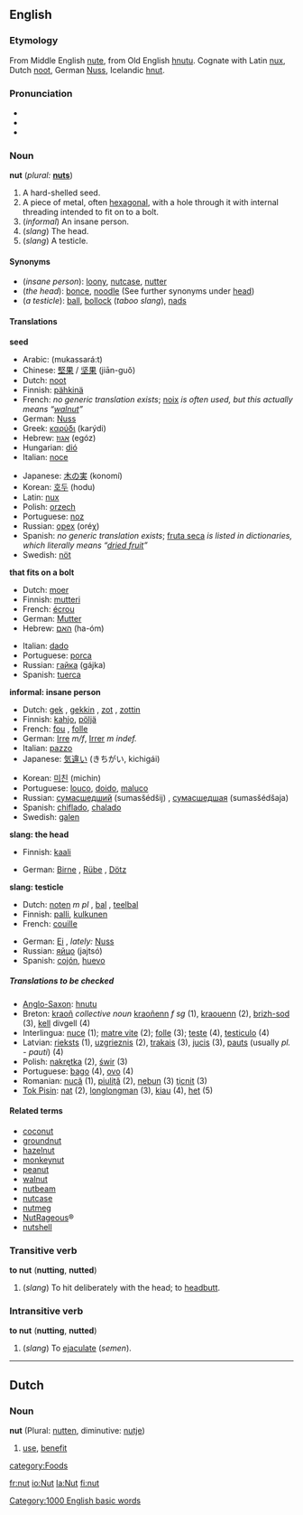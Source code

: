 ==English==
===Etymology===
From Middle English [[nute]], from Old English [[hnutu]]. Cognate with Latin [[nux]], Dutch [[noot]], German [[Nuss]], Icelandic [[hnut]].

===Pronunciation===
*{{AHD|nŭt}}
*{{IPA|/nʌt/}}
*{{SAMPA|/nVt/}}

===Noun===
'''nut''' (''plural:'' '''[[nuts]]''')

#A hard-shelled seed.
#A piece of metal, often [[hexagonal]], with a hole through it with internal threading intended to fit on to a bolt.
#(''informal'') An insane person.
#(''slang'') The head.
#(''slang'') A testicle.

====Synonyms====
*(''insane person''): [[loony]], [[nutcase]], [[nutter]]
*(''the head''): [[bonce]], [[noodle]] (See further synonyms under [[head]])
*(''a testicle''): [[ball]], [[bollock]] (''taboo slang''), [[nads]]

====Translations====
'''seed'''
{{top}}
*Arabic: {{ARchar|[[مكسرات]]}} (mukassará:t)
*Chinese: [[堅果]] / [[坚果]] (jiān-guǒ)
*Dutch: [[noot]] {{f}}
*Finnish: [[pähkinä]]
*French: ''no generic translation exists''; [[noix]] {{f}} ''is often used, but this actually means “[[walnut]]”''
*German: [[Nuss]] {{f}}
*Greek: [[καρύδι]] (karýdi) {{n}}
*Hebrew: [[אגוז]] (egóz) {{m}}
*Hungarian: [[dió]]
*Italian: [[noce]] {{f}}
{{mid}}
*Japanese: [[木の実]] (konomí)
*Korean: [[호두]] (hodu)
*Latin: [[nux]] {{f}}
*Polish: [[orzech]] {{m}}
*Portuguese: [[noz]] {{f}}
*Russian: [[орех]] (oréχ) {{m}}
*Spanish: ''no generic translation exists''; [[fruta seca]] {{f}} ''is listed in dictionaries, which literally means “[[dried fruit]]”''
*Swedish: [[nöt]]
{{bottom}}

'''that fits on a bolt'''
{{top}}
*Dutch: [[moer]] {{f}}
*Finnish: [[mutteri]]
*French: [[écrou]] {{m}}
*German: [[Mutter]] {{f}}
*Hebrew: [[האם]] (ha-óm)
{{mid}}
*Italian: [[dado]] {{m}}
*Portuguese: [[porca]] {{f}}
*Russian: [[гайка]] (gájka) {{f}}
*Spanish: [[tuerca]] {{f}}
{{bottom}}

'''informal: insane person'''
{{top}}
*Dutch: [[gek]] {{m}}, [[gekkin]] {{f}}, [[zot]] {{m}}, [[zottin]] {{f}}
*Finnish: [[kahjo]], [[pöljä]]
*French: [[fou]] {{m}}, [[folle]] {{f}}
*German: [[Irre]] ''m/f'', [[Irrer]] ''m indef.''
*Italian: [[pazzo]]
*Japanese: [[気違い]] (きちがい, kichigái)
{{mid}}
*Korean: [[미친]] (michin)
*Portuguese: [[louco]], [[doido]], [[maluco]]
*Russian: [[сумасшедший]] (sumasšédšij) {{m}}, [[сумасшедшая]] (sumasšédšaja) {{f}}
*Spanish: [[chiflado]], [[chalado]]
*Swedish: [[galen]]
{{bottom}}

'''slang: the head'''
{{top}}
*Finnish: [[kaali]]
{{mid}}
*German: [[Birne]] {{f}}, [[Rübe]] {{f}}, [[Dötz]] {{m}}
{{bottom}}

'''slang: testicle'''
{{top}}
*Dutch: [[noten]] ''m pl'' <!--Never heard this before-->, [[bal]] {{m}}, [[teelbal]] {{m}}
*Finnish: [[palli]], [[kulkunen]]
*French: [[couille]] {{f}}
{{mid}}
*German: [[Ei]] {{n}}, ''lately:'' [[Nuss]] {{f}}
*Russian: [[яйцо]] (jajtsó) {{n}}
*Spanish: [[cojón]], [[huevo]]
{{bottom}}

=====Translations to be checked=====
<!--Remove this section once all of the translations below have been moved into the tables above.-->
{{checktrans}}

*[[Anglo-Saxon]]: [[hnutu]] {{f}}
*Breton: [[kraoñ]] ''collective noun'' [[kraoñenn]] ''f sg'' (1), [[kraouenn]] {{f}} (2), [[brizh-sod]] (3), [[kell]] {{f}} divgell {{p}} (4)
*Interlingua: [[nuce]] (1); [[matre vite]] (2); [[folle]] (3); [[teste]] (4), [[testiculo]] (4)
*Latvian: [[rieksts]] {{m}} (1), [[uzgrieznis]] {{m}} (2), [[trakais]] {{m}} (3), [[jucis]] {{m}} (3), [[pauts]] {{m}} (usually ''pl. - pauti'') (4)
*Polish: [[nakrętka]] {{f}} (2), [[świr]] {{m}} (3)
*Portuguese: [[bago]] {{m}} (4), [[ovo]] {{m}} (4)
*Romanian: [[nucă]] {{f}} (1), [[piuliţă]] {{f}} (2), [[nebun]] {{m}} (3) [[ţicnit]] {{m}} (3)
*[[Tok Pisin]]: [[nat]] (2), [[longlongman]] (3), [[kiau]] (4), [[het]] (5)

====Related terms====
*[[coconut]]
*[[groundnut]]
*[[hazelnut]]
*[[monkeynut]]
*[[peanut]]
*[[walnut]]
*[[nutbeam]]
*[[nutcase]]
*[[nutmeg]]
*[[NutRageous]]&reg;
*[[nutshell]]

===Transitive verb===
'''to nut''' ('''nutting''', '''nutted''')

#(''slang'') To hit deliberately with the head; to [[headbutt]].

===Intransitive verb===
'''to nut''' ('''nutting''', '''nutted''')

#(''slang'') To [[ejaculate]] (''semen'').


----

==Dutch==
===Noun===
'''nut''' {{n}} (Plural: [[nutten]], diminutive: [[nutje]])

# [[use]], [[benefit]]

[[category:Foods]]
[[Category:1000 English basic words]]

[[fr:nut]]
[[io:Nut]]
[[la:Nut]]
[[fi:nut]]